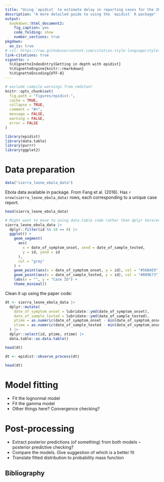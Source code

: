 ```yaml
---
title: "Using `epidist` to estimate delay in reporting cases for the 2014-2016 Ebola outbreak in Sierra Leone"
description: "A more detailed guide to using the `epidist` R package"
output: 
  bookdown::html_document2:
    fig_caption: yes
    code_folding: show
    number_sections: true
pkgdown:
  as_is: true
# csl: https://raw.githubusercontent.com/citation-style-language/styles/master/apa-numeric-superscript-brackets.csl
link-citations: true
vignette: >
  %\VignetteIndexEntry{Getting in depth with epidist}
  %\VignetteEngine{knitr::rmarkdown}
  %\VignetteEncoding{UTF-8}
---
```


```r
# exclude compile warnings from cmdstanr
knitr::opts_chunk$set(
  fig.path = "figures/epidist-",
  cache = TRUE,
  collapse = TRUE,
  comment = "#>",
  message = FALSE,
  warning = FALSE,
  error = FALSE
)
```

```r
library(epidist)
library(data.table)
library(purrr)
library(ggplot2)
```

# Data preparation

```r
data("sierra_leone_ebola_data")
```

Ebola data available in package.
From Fang et al. (2016).
<!-- @article{fang2016transmission, -->
<!--   title={Transmission dynamics of Ebola virus disease and intervention effectiveness in Sierra Leone}, -->
<!--   author={Fang, Li-Qun and Yang, Yang and Jiang, Jia-Fu and Yao, Hong-Wu and Kargbo, David and Li, Xin-Lou and Jiang, Bao-Gui and Kargbo, Brima and Tong, Yi-Gang and Wang, Ya-Wei and others}, -->
<!--   journal={Proceedings of the National Academy of Sciences}, -->
<!--   volume={113}, -->
<!--   number={16}, -->
<!--   pages={4488--4493}, -->
<!--   year={2016}, -->
<!--   publisher={National Acad Sciences} -->
<!-- } -->
Has `r nrow(sierra_leone_ebola_data)` rows, each corresponding to a unique case report.

```r
head(sierra_leone_ebola_data)
```

```r
# Might want to move to using data.table code rather than dplyr here/everywhere
sierra_leone_ebola_data |>
  dplyr::filter(id %% 10 == 0) |>
  ggplot() +
    geom_segment(
      aes(
        x = date_of_symptom_onset, xend = date_of_sample_tested,
        y = id, yend = id
      ),
      col = "grey"
    ) +
    geom_point(aes(x = date_of_symptom_onset, y = id), col = "#56B4E9") +
    geom_point(aes(x = date_of_sample_tested, y = id), col = "#009E73") +
    labs(x = "", y = "Case ID") +
    theme_minimal()
```

Clean it up using the paper code:
<!-- https://github.com/parksw3/epidist-paper/blob/d34a461c4d7526438d509eec99025abda30687c7/_targets.Rmd#L422 -->

```r
dt <- sierra_leone_ebola_data |>
  dplyr::mutate(
    date_of_symptom_onset = lubridate::ymd(date_of_symptom_onset),
    date_of_sample_tested = lubridate::ymd(date_of_sample_tested),
    ptime = as.numeric(date_of_symptom_onset - min(date_of_symptom_onset)),
    stime = as.numeric(date_of_sample_tested - min(date_of_symptom_onset))
  ) |>
  dplyr::select(id, ptime, stime) |>
  data.table::as.data.table()

head(dt)

dt <- epidist::observe_process(dt)

head(dt)
```

# Model fitting

* Fit the lognormal model
* Fit the gamma model
* Other things here? Convergence checking?

# Post-processing

* Extract posterior predictions (of something) from both models -- posterior predictive checking?
* Compare the models. Give suggestion of which is a better fit
* Translate fitted distribution to probability mass function

## Bibliography {-}